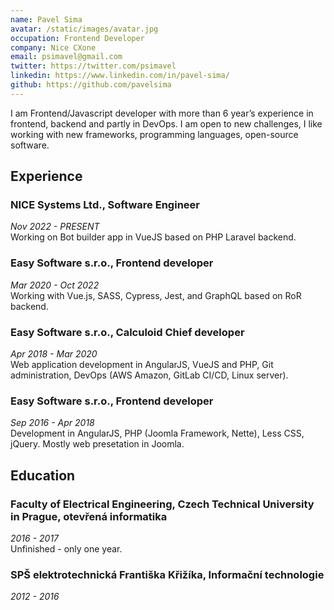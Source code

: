 ```yaml
---
name: Pavel Sima
avatar: /static/images/avatar.jpg
occupation: Frontend Developer
company: Nice CXone
email: psimavel@gmail.com
twitter: https://twitter.com/psimavel
linkedin: https://www.linkedin.com/in/pavel-sima/
github: https://github.com/pavelsima
---
```


I am Frontend/Javascript developer with more than 6 year’s experience in frontend, backend and partly in DevOps.
I am open to new challenges, I like working with new frameworks, programming languages, open-source software.

## Experience

### **NICE Systems Ltd.**, Software Engineer
*Nov 2022 - PRESENT*\
Working on Bot builder app in VueJS based on PHP Laravel backend.

### **Easy Software s.r.o.**, Frontend developer
*Mar 2020 - Oct 2022*\
Working with Vue.js, SASS, Cypress, Jest, and GraphQL based on RoR backend.

### **Easy Software s.r.o.**, Calculoid Chief developer
*Apr 2018 - Mar 2020*\
Web application development in AngularJS, VueJS and PHP, Git administration, DevOps (AWS Amazon, GitLab CI/CD, Linux server).

### **Easy Software s.r.o.**, Frontend developer
*Sep 2016 - Apr 2018*\
Development in AngularJS, PHP (Joomla Framework, Nette), Less CSS, jQuery. Mostly web presetation in Joomla.

## Education

### **Faculty of Electrical Engineering**, Czech Technical University in Prague, otevřená informatika
*2016 - 2017*\
Unfinished - only one year.

### **SPŠ elektrotechnická Františka Křižíka**, Informační technologie
*2012 - 2016*